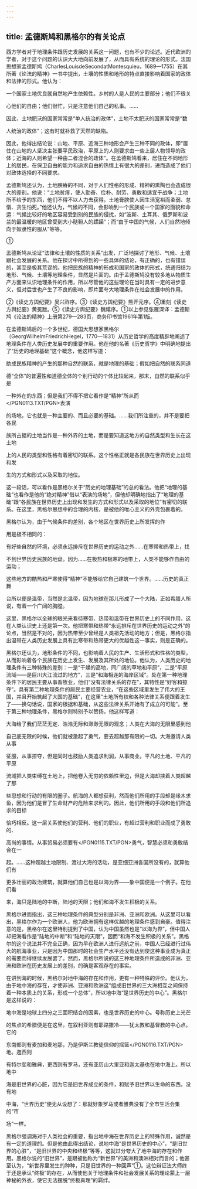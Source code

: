 ```yaml
---
---
---
```

title: 孟德斯鸠和黑格尔的有关论点
---



西方学者对于地理条件跟历史发展的关系这一问题，也有不少的论述。近代欧洲的学者，对于这个问题的认识大大地向前发展了，从而具有系统的理论的形式。法国思想家孟德斯鸠（CharlesLouisdeSecondatMontesquieu，1689—1755）在其所著《论法的精神》一书中提出，土壤的性质和地形的特点直接影响着国家的政体和法律的形式。他认为：

一个国家土地优良就自然地产生依赖性。乡村的人是人民的主要部分；他们不很关

心他们的自由；他们很忙，只是注意他们自己的私事。……

因此，土地肥沃的国家常常是“单人统治的政体”，土地不太肥沃的国家常常是“数

人统治的政体”；这有时就补救了天然的缺陷。

因此，他得出结论说：山地、平原、近海三种地形会产生三种不同的政体，即“居住在山地的人坚决主张要平民政治，平原上的人则要求由一些上层人物领导的政体；近海的人则希望一种由二者混合的政体”。在孟德斯鸠看来，居住在不同地形上的居民，在保卫自由的能力和追求自由的热情上有很大的差别，进而造成了他们对政体选择的不同要求。

孟德斯鸠还认为，土地腴瘠的不同，对于人们性格的形成、精神的熏陶也会造成很大的差别。他说：“土地贫瘠，使人勤奋、俭朴、耐劳、勇敢和适宜于战争；土地所不给予的东西，他们不得不以人力去获得。土地膏腴使人因生活宽裕而柔弱、怠惰、贪生怕死。”他还认为，气候的不同，会影响到一个民族或一个国家的面貌和命运：气候比较好的地区容易受到别的民族的侵扰，如“波斯、土耳其、俄罗斯和波兰的最温暖的地区曾受到大小鞑靼人的蹂躏”；而“由于中国的气候，人们自然地倾向于奴隶性的服从”等等。

①

孟德斯鸠从论证“法律和土壤的性质的关系”出发，广泛地探讨了地形、气候、土壤跟社会发展的关系。他在探讨中所得到的一些具体的结论，有正确的，也有错误的，甚至是极其荒谬的。他把民族的精神的形成和国家的政体的形式，统通归结为地形、气候、土壤等地理条件，显然是片面的。由于孟德斯鸠没有较多地从物质生产方面来认识地理条件的作用，所以尽管他的这些理论在当时具有一定的进步意义，但对后世也产生了不良的影响，即片面夸大地理条件在社会发展中的作用。

②《读史方舆纪要》吴兴祚序。③《读史方舆纪要》熊开元序。④重刻《读史方舆纪要》黄冕跋。⑤《读史方舆纪要》魏禧序。①以上参见张雁深译：孟德斯鸠《论法的精神》上册第279—283页，商务印书馆1961年第1版。

在孟德斯鸠后的一个多世纪，德国大思想家黑格尔（GeorgWilhelmFriedrichHegel，1770—1831）从历史哲学的高度精辟地阐述了地理条件在人类历史发展中的重要作用。他在他的名著《历史哲学》中明确地提出了“历史的地理基础”这个概念，他这样写道：

助成民族精神的产生的那种自然的联系，就是地理的基础；假如把自然的联系同道

德“全体”的普遍性和道德全体的个别行动的个体比较起来，那末，自然的联系似乎是

一种外在的东西；但是我们不得不把它看作是“精神”所从而</PGN0113.TXT/PGN>表演

的场地，它也就是一种主要的、而且必要的基础。……我们所注重的，并不是要把各民

族所占据的土地当作是一种外界的土地，而是要知道这地方的自然类型和生长在这土地

上的人民的类型和性格有着密切的联系。这个性格正就是各民族在世界历史上出现和发

生的方式和形式以及采取的地位。

这一段话，可以看作是黑格尔关于“历史的地理基础”的总的看法。他把“地理的基础”也看作是他的“绝对精神”借以“表演的场地”，但他却明确地指出了“地理的基础”跟“各民族在世界历史上出现和发生的方式和形式以及采取的地位”有密切的联系。在这里，黑格尔思想中的合理的内核，是被他的唯心主义的外壳包裹着的。

黑格尔认为，由于气候条件的差别，各个地区在世界历史上所发挥的作

用是极不相同的：

有好些自然的环境，必须永远排斥在世界历史的运动之外……在寒带和热带上，找

不到世界历史民族的地盘。因为……在极热和极寒的地带上，人类不能够作自由的运动；

这些地方的酷热和严寒使得“精神”不能够给它自己建筑一个世界。……历史的真正舞

台所以便是温带，当然是北温带，因为地球在那儿形成了一个大陆，正如希腊人所说，有着一个广阔的胸膛。

这里，黑格尔以全球的眼光来看待寒带、热带和温带在世界历史上的不同作用，这在人类认识史上还是第一次。他把寒带和热带“永远排斥在世界历史的运动之外”的论点，当然是不对的，因为热带至少曾经是人类祖先活动的地方；但是，黑格尔指出温带在人类历史发展上具有比寒带和热带更大的优越性这一事实，则是正确的。

黑格尔还认为，地形条件的不同，也影响着人民的生产、生活形式和性格的类型，从而影响着各个民族在历史上发生、发展及其所处的地位。他认为，人类历史的地理条件有三种特殊的差别：一是“干燥的高地，同广阔的草地和平原”，二是“平原流域——是巨川大江流过的地方”，三是“和海相连的海岸区域”。处在第一种地理条件下的居民主要从事畜牧业，他们“没有法律关系的存在”，其特性是“好客和掠夺”。具有第二种地理条件的居民主要经营农业，“在这些区域里发生了伟大的王国，并且开始筑起了大国的基础”，在这里“土地所有权和各种法律关系便跟着发生了——换句话说，国家的根据和基础，从这些法律关系开始有了成立的可能”。至于第三种地理条件，黑格尔则特别予以赞扬，他这样写道：

大海给了我们茫茫无定、浩浩无际和渺渺无限的观念；人类在大海的无限里感到他

自己底无限的时候，他们就被激起了勇气，要去超越那有限的一切。大海邀请人类从事

征服，从事掠夺，但是同时也鼓励人类追求利润，从事商业。平凡的土地、平凡的平原

流域把人类束缚在土地上，把他卷入无穷的依赖性里边，但是大海却挟着人类超越了那

些思想和行动的有限的圈子。航海的人都想获利，然而他们所用的手段却是缘木求鱼，因为他们是冒了生命财产的危险来求利的。因此，他们所用的手段和他们所追求的目标

恰巧相反。这一层关系使他们的营利、他们的职业，有超过营利和职业而成了勇敢的、

高尚的事情。从事贸易必须要有</PGN0115.TXT/PGN>勇气，智慧必须和勇敢结合在一

起。……这种超越土地限制、渡过大海的活动，是亚细亚洲各国所没有的，就算他们有

更多壮丽的政治建筑，就算他们自己也是以海为界——象中国便是一个例子。在他们看

来，海只是陆地的中断，陆地的天限；他们和海不发生积极的关系。

黑格尔进而指出，这三种地理条件的典型分别是非洲、亚洲和欧洲。从这里可以看出，黑格尔作为一个欧洲人，他为欧洲拥有这样优越的地理条件感到自豪。值得注意的是，黑格尔在这里特别提到了中国，认为中国虽然也是“以海为界”，但中国人却把海看作是“陆地的中断”和“陆地的天限”，因而“和海不发生积极的关系”。黑格尔的这个说法并不完全正确，因为早在欧洲人进行远航之前，中国人已经进行过伟大的航海事业，只是因为中国那时的社会生产水平还没有达到使这种事业成为真正的需要而得继续发展罢了。然而，黑格尔所说的这三种地理条件所造成的非洲、亚洲和欧洲在历史发展上的差别，的确是客观存在的事实。

在讲到海的时候，黑格尔对地中海的存在和作用，更有一种特殊的评价。他认为，由于地中海的存在，才使非洲、亚洲和欧洲这“组成旧世界的三大洲相互之间保持着一种本质上的关系，形成一个总体”，所以地中海“是世界历史的中心”。黑格尔是这样说的：

地中海是地球上四分之三面积结合的因素，也是世界历史的中心。号称历史上光芒

的焦点的希腊便是在这里。在叙利亚则有耶路撒冷——犹太教和基督教的中心点。它的

东南部则有麦加和麦地那，乃是伊斯兰教徒信仰的摇篮</PGN0116.TXT/PGN>地。迤西则

有特尔斐和雅典，更西则有罗马，还有亚历山大里亚和迦太基也在地中海上。所以地中

海是旧世界的心脏，因为它是旧世界成立的条件，和赋予旧世界以生命的东西。没有地

中海，“世界历史”便无从设想了：那就好象罗马或者雅典没有了全市生活会集的“市

场”一样。

黑格尔强调海对于人类社会的重要，指出地中海在世界历史上的特殊作用，诚然是有一定的道理的。但是他由此得出结论，说地中海“是世界历史的中心”，“是旧世界的心脏”，“是旧世界的中央和终极”等等，这就过分夸大了地中海的存在和作用。黑格尔说的“旧世界”，是跟被他称为“新世界”的美洲和澳洲相对而言的；他甚至认为，“新世界里发生的种种，只是旧世界的一种回声”①。这位辩证法大师终于还是承认“终极”的存在，从而使他关于地理条件和社会发展关系的理论蒙上一层神秘的外衣，使它无法摆脱“终极真理”的羁绊。